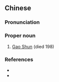{{also|高顺}}
==Chinese==
{{zh-forms|s=高顺}}

===Pronunciation===
{{zh-pron
|m=Gāo Shùn
|cat=pn
}}

===Proper noun===
{{zh-proper noun}}

# [[w:Gao Shun|Gao Shun]] (died 198)

===References===
* {{pedialite|高順|lang=zh}}
* {{pedialite|Gao Shun}}